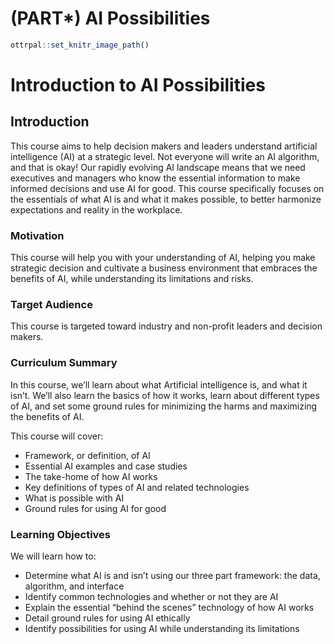 
# (PART\*) AI Possibilities {-}

```r
ottrpal::set_knitr_image_path()
```

# Introduction to AI Possibilities

## Introduction

This course aims to help decision makers and leaders understand artificial intelligence (AI) at a strategic level. Not everyone will write an AI algorithm, and that is okay! Our rapidly evolving AI landscape means that we need executives and managers who know the essential information to make informed decisions and use AI for good. This course specifically focuses on the essentials of what AI is and what it makes possible, to better harmonize expectations and reality in the workplace.

### Motivation

This course will help you with your understanding of AI, helping you make strategic decision and cultivate a business environment that embraces the benefits of AI, while understanding its limitations and risks.

### Target Audience

This course is targeted toward industry and non-profit leaders and decision makers.

### Curriculum Summary

In this course, we'll learn about what Artificial intelligence is, and what it isn't. We'll also learn the basics of how it works, learn about different types of AI, and set some ground rules for minimizing the harms and maximizing the benefits of AI.

This course will cover:

- Framework, or definition, of AI
- Essential AI examples and case studies
- The take-home of how AI works
- Key definitions of types of AI and related technologies
- What is possible with AI
- Ground rules for using AI for good

### Learning Objectives

We will learn how to:

- Determine what AI is and isn't using our three part framework: the data, algorithm, and interface
- Identify common technologies and whether or not they are AI
- Explain the essential "behind the scenes" technology of how AI works
- Detail ground rules for using AI ethically
- Identify possibilities for using AI while understanding its limitations
